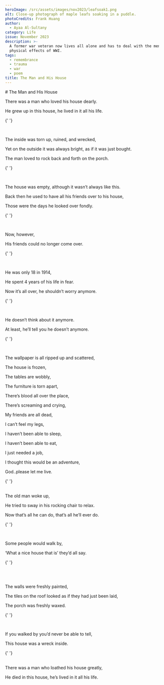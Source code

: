 ```yaml
---
heroImage: /src/assets/images/nov2023/leafsoak1.png
alt: Close-up photograph of maple leafs soaking in a puddle.
photoCredits: Frank Huang
author:
  - Ayaa Al-Sultany
category: Life
issue: November 2023
description: >-
  A former war veteran now lives all alone and has to deal with the mental and
  physical effects of WWI.
tags:
  - remembrance
  - trauma
  - war
  - poem
title: The Man and His House
---
```


<Centered>
  # The Man and His House

There was a man who loved his house dearly.

He grew up in this house, he lived in it all his life.

{' '}

<br />

The inside was torn up, ruined, and wrecked,

Yet on the outside it was always bright, as if it was just bought.

The man loved to rock back and forth on the porch.

{' '}

<br />

The house was empty, although it wasn’t always like this.

Back then he used to have all his friends over to his house,

Those were the days he looked over fondly.

{' '}

<br />

Now, however,

His friends could no longer come over.

{' '}

<br />

He was only 18 in 1914,

He spent 4 years of his life in fear.

Now it’s all over, he shouldn’t worry anymore.

{' '}

<br />

He doesn’t think about it anymore.

At least, he’ll tell you he doesn’t anymore.

{' '}

<br />

The wallpaper is all ripped up and scattered,

The house is frozen,

The tables are wobbly,

The furniture is torn apart,

There’s blood all over the place,

There’s screaming and crying,

My friends are all dead,

I can’t feel my legs,

I haven’t been able to sleep,

I haven’t been able to eat,

I just needed a job,

I thought this would be an adventure,

God..please let me live.

{' '}

<br />
The old man woke up,

He tried to sway in his rocking chair to relax.

Now that’s all he can do, that’s all he’ll ever do.

{' '}

<br />

Some people would walk by,

‘What a nice house that is’ they’d all say.

{' '}

<br />
<br />

The walls were freshly painted,

The tiles on the roof looked as if they had just been laid,

The porch was freshly waxed.

{' '}

<br />

If you walked by you’d never be able to tell,

This house was a wreck inside.

{' '}

<br />
There was a man who loathed his house greatly,

He died in this house, he’s lived in it all his life.

</Centered>
